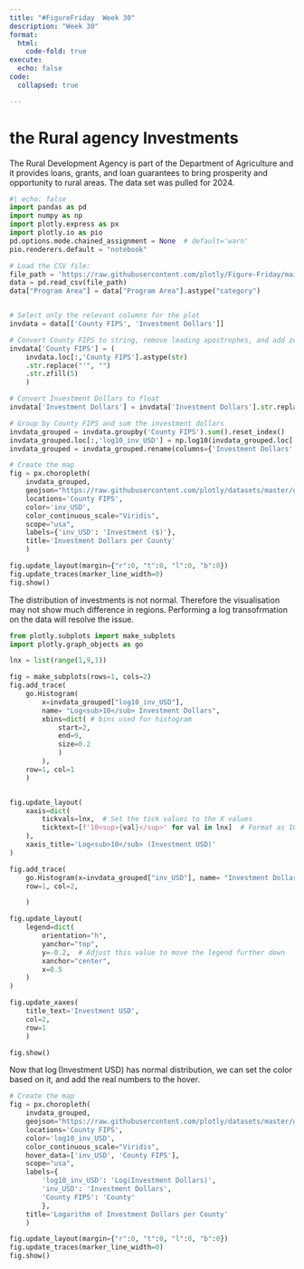 ```yaml
---
title: "#FigureFriday  Week 30"
description: "Week 30"
format: 
  html:
    code-fold: true
execute:
  echo: false
code:
  collapsed: true

---
```


# the Rural agency Investments

The Rural Development Agency is part of the Department of Agriculture and it provides loans, grants, and loan guarantees to bring prosperity and opportunity to rural areas. The data set was pulled for 2024. 


```python
#| echo: false
import pandas as pd
import numpy as np
import plotly.express as px
import plotly.io as pio
pd.options.mode.chained_assignment = None  # default='warn'
pio.renderers.default = "notebook"

# Load the CSV file:
file_path = 'https://raw.githubusercontent.com/plotly/Figure-Friday/main/2024/week-30/rural-investments.csv'
data = pd.read_csv(file_path)
data["Program Area"] = data["Program Area"].astype("category")


# Select only the relevant columns for the plot
invdata = data[['County FIPS', 'Investment Dollars']]

# Convert County FIPS to string, remove leading apostrophes, and add zero when needed
invdata['County FIPS'] = (
    invdata.loc[:,'County FIPS'].astype(str)
    .str.replace("'", "")
    .str.zfill(5)
    )

# Convert Investment Dollars to float
invdata['Investment Dollars'] = invdata['Investment Dollars'].str.replace(',', '').astype(float)

# Group by County FIPS and sum the investment dollars
invdata_grouped = invdata.groupby('County FIPS').sum().reset_index()
invdata_grouped.loc[:,'log10_inv_USD'] = np.log10(invdata_grouped.loc[:,'Investment Dollars'])
invdata_grouped = invdata_grouped.rename(columns={'Investment Dollars':'inv_USD'})

```


```python
# Create the map
fig = px.choropleth(
    invdata_grouped,
    geojson="https://raw.githubusercontent.com/plotly/datasets/master/geojson-counties-fips.json",
    locations='County FIPS',
    color='inv_USD',
    color_continuous_scale="Viridis",
    scope="usa",
    labels={'inv_USD': 'Investment ($)'},
    title='Investment Dollars per County'
    )

fig.update_layout(margin={"r":0, "t":0, "l":0, "b":0})
fig.update_traces(marker_line_width=0)
fig.show()

```

The distribution of investments is not normal. Therefore the visualisation may not show much difference in regions. Performing a log transofrmation on the data will resolve the issue.

```python
from plotly.subplots import make_subplots
import plotly.graph_objects as go

lnx = list(range(1,9,1))

fig = make_subplots(rows=1, cols=2)
fig.add_trace(
    go.Histogram(
        x=invdata_grouped["log10_inv_USD"], 
        name= "Log<sub>10</sub> Investment Dollars",
        xbins=dict( # bins used for histogram
            start=2,
            end=9,
            size=0.2
            )
        ), 
    row=1, col=1
    )


fig.update_layout(
    xaxis=dict(
        tickvals=lnx,  # Set the tick values to the X values
        ticktext=[f'10<sup>{val}</sup>' for val in lnx]  # Format as 10^n
    ),
    xaxis_title='Log<sub>10</sub> (Investment USD)'
)

fig.add_trace(
    go.Histogram(x=invdata_grouped["inv_USD"], name= "Investment Dollars"), 
    row=1, col=2,

    )

fig.update_layout(
    legend=dict(
        orientation="h",
        yanchor="top",
        y=-0.2,  # Adjust this value to move the legend further down
        xanchor="center",
        x=0.5
    )
)

fig.update_xaxes(    
    title_text='Investment USD',
    col=2,
    row=1
    )

fig.show()

```

Now that $\log(\text{Investment USD})$ has normal distribution, we can set the color based on it, and add the real numbers to the hover.

```python
# Create the map
fig = px.choropleth(
    invdata_grouped,
    geojson="https://raw.githubusercontent.com/plotly/datasets/master/geojson-counties-fips.json",
    locations='County FIPS',
    color='log10_inv_USD',
    color_continuous_scale="Viridis",
    hover_data=['inv_USD', 'County FIPS'],
    scope="usa",
    labels={
        'log10_inv_USD': 'Log(Investment Dollars)', 
        'inv_USD': 'Investment Dollars',
        'County FIPS': 'County'
        },
    title='Logarithm of Investment Dollars per County'
    )

fig.update_layout(margin={"r":0, "t":0, "l":0, "b":0})
fig.update_traces(marker_line_width=0)
fig.show()

```
